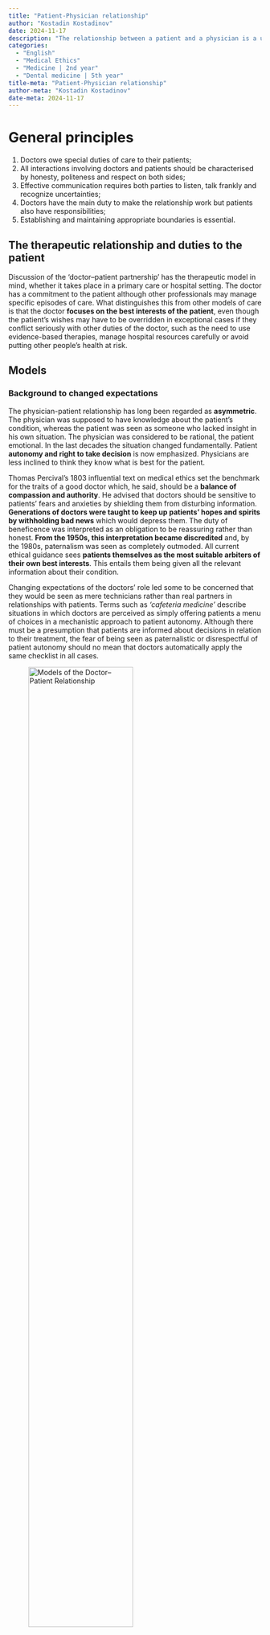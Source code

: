 ```yaml
---
title: "Patient-Physician relationship"
author: "Kostadin Kostadinov"
date: 2024-11-17
description: "The relationship between a patient and a physician is a unique one, as it involves the sharing of personal information and the discussion of sensitive topics. This material explores the importance of the patient-physician relationship and provides tips on how to build and maintain a strong relationship with your patients."
categories: 
  - "English"
  - "Medical Ethics"
  - "Medicine | 2nd year"
  - "Dental medicine | 5th year"
title-meta: "Patient-Physician relationship"
author-meta: "Kostadin Kostadinov"
date-meta: 2024-11-17
---
```


# General principles

1. Doctors owe special duties of care to their patients;
2. All interactions involving doctors and patients should be characterised by honesty, politeness and respect on both sides;
3. Effective communication requires both parties to listen, talk frankly and recognize uncertainties;
4. Doctors have the main duty to make the relationship work but patients also have responsibilities;
5. Establishing and maintaining appropriate boundaries is essential.

## The therapeutic relationship and duties to the patient

Discussion of the ‘doctor–patient partnership’ has the therapeutic model in mind, whether it takes place in a primary care or hospital setting. The doctor has a commitment to the patient although other professionals may manage specific episodes of care. What distinguishes this from other models of care is that the doctor **focuses on the best interests of the patient**, even though the patient’s wishes may have to be overridden in exceptional cases if they conflict seriously with other duties of the doctor, such as the need to use evidence-based therapies, manage hospital resources carefully or avoid putting other people’s health at risk.

## Models 

### Background to changed expectations

The physician-patient relationship has long been regarded as **asymmetric**. The physician was supposed to have knowledge about the patient's condition, whereas the patient was seen as someone who lacked insight in his own situation. The physician was considered to be rational, the patient emotional. In the last decades the situation changed fundamentally. Patient **autonomy and right to take decision** is now emphasized. Physicians are less inclined to think they know what is best for the patient.

Thomas Percival’s 1803 influential text on medical ethics set the benchmark for the traits of a good doctor which, he said, should be a **balance of compassion and authority**. He advised that doctors should be sensitive to patients’ fears and anxieties by shielding them from disturbing information. **Generations of doctors were taught to keep up patients’ hopes and spirits by withholding bad news** which would depress them. The duty of beneficence was interpreted as an obligation to be reassuring rather than honest. **From the 1950s, this interpretation became discredited** and, by the 1980s, paternalism was seen as completely outmoded. All current ethical guidance sees **patients themselves as the most suitable arbiters of their own best interests**. This entails them being given all the relevant information about their condition.

Changing expectations of the doctors’ role led some to be concerned that they would be seen as mere technicians rather than real partners in relationships with patients. Terms such as *‘cafeteria medicine’* describe situations in which doctors are perceived as simply offering patients a menu of choices in a mechanistic approach to patient autonomy. Although there must be a presumption that patients are informed about decisions in relation to their treatment, the fear of being seen as paternalistic or disrespectful of patient autonomy should no mean that doctors automatically apply the same checklist in all cases. 

![Models of the Doctor–Patient Relationship](images/04-models.png){width=70%}

### Paternalism

The concept of paternalism originated in the 1880s, with its fundamental idea being the "principle and practice of paternal administration, government by a father." Drawing an analogy with a father, paternalism assumes two aspects of the paternal role: the father acting benevolently in line with his understanding of his children's interests and making decisions about their well-being instead of letting them decide. In healthcare relationships, this analogy extends further, asserting that professionals, with their superior training and knowledge, hold an authoritative position to determine the patient's best interests. Hence, the central principle in this model is **beneficence**.

Paternalism always entails some form of **interference or refusal** to comply with an individual's preferences regarding their well-being. Paternalistic actions often **involve force, coercion, deception, lying, manipulation of information, or withholding information**. Various forms of paternalism exist:

1. Strong paternalism implies that the patient is **competent to give consent, but the doctor does not afford them the opportunity, withholding sufficient information**.
2. Weak paternalism indicates that the patient **is unable to comprehend** the provided information due to factors like youth, mental illness, or incapacity.

Contemporary ethics generally rejects strong paternalism, except in rare instances like **mandatory treatment for certain infectious diseases with quarantine measures or obligatory tests in specific professions**. Antipaternalists argue that strong paternalistic intervention cannot be justified as it violates individual rights and excessively restricts free choice. On the other hand, weak paternalism finds justification in **emergency situations or when the patient cannot make decisions due to pain, stress, unconsciousness, or shock**. It is deemed acceptable for young children, very old patients, and mentally ill patients, especially in emergency situations where there's no time for surrogate decision-making. In these cases, the prevention of harm or the provision of benefits usually outweighs the loss of independence, given the person's limited ability to make autonomous choices.

There are also distinctions between **active** and **passive** paternalism. 

1. Active paternalism occurs when a patient prefers **non-intervention**
2. Passive paternalism involves a **professional's refusal to carry out a patient's positive preferences** for paternalistic reasons. 

Passive paternalism is generally more justifiable than active paternalism, as physicians are not morally obligated to satisfy a patient's desires if they conflict with accepted medical standards or the physician's conscience.

### Informative model

The model is sometimes referred to as the scientific engineering or consumer model. In this approach, the goal of the interaction between the physician and patient is **for the physician to furnish the patient with all pertinent information**. The patient, in turn, selects the **medical interventions they desire, which is carried out the by the doctor**. In this context, the physician educates the patient about their disease state, potential diagnostic and therapeutic options, the risks and benefits associated with these interventions, and any uncertainties in knowledge. 

The informative model presupposes a **distinct separation between facts and values**. The patient's values are assumed to be well-defined and known; what the patient lacks is factual information. The physician's duty is to provide all available facts, with the patient's values determining the course of treatment. **There is no room for the physician's values**, or judgment. In the informative model, the physician functions as a **conveyor of technical expertise**, offering the patient the means to exert control. The concept of patient autonomy in this model **revolves around the patient's control over medical decision-making**.

In its most extremes form of this model, physicians are viewed as the services or commodities they provide—essentially, mere products. Consequently, the doctor-patient relationship in this model is highly asymmetrical, differing significantly from the partnership model and, in some aspects, can be seen as the complete opposite of the paternalist model. Analee and Thomas Beisecker succinctly encapsulate the consumer metaphor in the doctor-patient relationship with the following points: *"Consumerism focuses on rights; consumerism assumes the doctor is self-centered; consumerism replaces trust with accountability; consumerism presumes that the patient’s health care values dominate; consumerism may require third-party supervision."* **The underlying assumption of the consumer model is that the interests of the physician and the patient diverge, and the sole person genuinely concerned about the patient's health is the patient**. Crucially, in this context, the specific distribution of power lies in the hands of the patient: "In a consumerist relationship, the seller has no particular authority; power rests in the buyer who can make the decisions to buy or not to buy as he or she sees fit."

### Interpretive model

This model closely follows the informative model but provides a **greater role for the doctor** to assist the patient in understanding her values and interests, and the possible impact of different interventions in these terms. **The doctor acts as an advisor to help the patient “elucidate and make coherent”** their values but does not pass judgement on these values or attempt to prioritize them on behalf of the patient. The ultimate choice of intervention **still rests with the patient in the interpretive model**, but the doctor plays a more active role in shaping this choice. Similar to the informative physician, the interpretive physician **imparts information about the nature of the condition and the potential risks and benefits of interventions**. However, the interpretive physician goes beyond this by helping the patient articulate and comprehend their values, aiding in determining which medical interventions best reflect those values. 

In the interpretive model, the patient's values are not necessarily **fixed and may not be fully understood by the patient**. They might be unclear, in flux, or conflicting in specific situations. In extreme cases, the physician may view the patient's life as a narrative whole, specifying the patient's values and their priority, and then identifying tests and treatments that align with these values. Importantly, the physician **does not dictate to the patient**. 


### Deliberative model

In the deliberative model, the goal of the physician-patient interaction is to assist the patient in determining and selecting the most appropriate health-related values that can be actualized in the clinical context. The physician accomplishes this by providing information about the patient's clinical situation and helping to clarify the types of values inherent in the available options. **The physician's objectives extend to suggesting why certain health-related values are more commendable and should be pursued**. 

This model closely follows the interpretive model but gives the doctor a greater role in judging and prioritizing patient values.** It is the doctor’s role to **“elucidate the types of values embodied in the available options, suggesting why certain health-related values are more worthy and should be aspired to.”**. **The aim of the deliberation is moral persuasion**, but **not coercion**, with the patient ultimately deciding on the appropriate validity and priority of these values in their life. Whereas the doctor is an advisor or counsellor in the interpretive model, in the deliberative model they serve as **“a teacher or friend, engaging the patient in dialogue on what course of action would be best.”** The doctor indicates both what the patient could do and, in the context of their understanding of the patient’s life and values, what he thinks the patient should do in terms of choice of intervention. **The final decision still remains with the patient but is subject to greater persuasion and normative argumentation on the part of the doctor**. This model conceives of patient autonomy as a tool for moral self-development; *“the patient is empowered not simply to follow unexamined preferences or examined values, but to consider, through dialogue, alternative health-related values, their worthiness, and their implications for treatment.”*

## Truth telling by doctors

It is never easy to deliver or receive bad news, particularly when no cure is available and there is little that the patient or health team can do to alter the situation. The doctor’s role is to ensure that decision making is returned as much as possible to the patient, rather than pre-empting the choice. Although in the past, doctors often fudged the issue because they feared that the truth might result in lost hopes, sadness, suffering and grief, patients now expect honest answers and support for the anxieties that may flow from them. They should be supported in dealing with the additional anxiety sometimes created by greater knowledge. They have their own goals and need as accurate information as possible about what is achievable. The clinical limitations need to be discussed but doctors also need to be open about any other factors that are likely to affect treatment decisions or their timing. 

### Breaking Bad News

#### What Is Bad News?

One defines bad news as **"any news that drastically and negatively alters the patient's view of her or his future"**. Bad news is stereotypically associated with a terminal diagnosis, but family physicians encounter many situations that involve imparting bad news; for example, a pregnant woman's ultrasound verifies a fetal demise, a middle-aged woman's magnetic resonance imaging scan confirms the clinical suspicion of multiple sclerosis, or an adolescent's polydipsia and weight loss prove to be the onset of diabetes.

#### Why Is Breaking Bad News So Difficult?

There are many reasons why physicians have difficulty breaking bad news. A common concern is **how the news will affect the patient**, and this is often used to justify withholding bad news. Hippocrates advised *“concealing most things from the patient while you are attending to him. Give necessary orders with cheerfulness and serenity…revealing nothing of the patient's future or present condition. For many patients…have taken a turn for the worse…by forecast of what is to come.”*

#### How Should Bad News Be Delivered?

##### Rabow and McPhee **ABCDE** model

1. A *Advance preparation*

- Familiarize yourself with the relevant **clinical information**. Ideally, have the patient's chart or pertinent laboratory data on hand during the conversation. 
- Be prepared to provide at least **basic information about prognosis and treatment options**. 
- Arrange for adequate **time in a private**, comfortable location. Instruct office or hospital staff that there should be no interruptions. Turn your pager to silent mode or leave it with a colleague. 
- Mentally **rehearse how you will deliver the news**. You may wish to practice out loud, as you would prepare for public speaking. **Script specific words and phrases to use or avoid**. 
- If you have limited experience delivering bad news, consider observing a more experienced colleague or role play a variety of scenarios with colleagues before actually being faced with the situation. Prepare emotionally.

2. B *Build a therapeutic environment/relationship*

- Determine the **patient's preferences** for what and how much **they want to know**. 
- When possible, **have family members** or other supportive persons present. This should be at the patient's discretion. If bad news is anticipated, ask in advance **who they would like present and how they would like the others to be involved**. 
- Introduce yourself to everyone present and ask for names and relationships to the patient. **Foreshadow the bad news**, “I'm sorry, but I have bad news.” 
- Use **touch where appropriate**. Some patients or family members will prefer not to be touched. Be sensitive to cultural differences and personal preference. 
- Avoid inappropriate humor or flippant comments; depending on your relationship with the patient, some discreet humor may be appropriate. Assure the patient you will be available. 
- **Schedule follow-up meetings** and make appropriate arrangements with your office. Advise appropriate staff and colleagues of the situation.

3. C *Communicate well*

- Ask what the patient or family already knows and understands. One source advises, *“Before you tell, ask…*. Find out the patient's expectations before you give the information.” Speak frankly **but compassionately**. 
- **Avoid euphemisms and medical jargon**. Use the words cancer or death. 
- Allow silence and tears, and avoid the urge to talk to overcome your own discomfort. Proceed at the patient's pace. Have the patient tell you his or her understanding of what you have said. Encourage questions. 
- At subsequent visits, ask the patient if he or she understands, and use **repetition and corrections** as needed. Be aware that the patient will not retain much of what is said after the initial bad news. 
- Write things down, use sketches or diagrams, and repeat key information. **At the conclusion of each visit, summarize and make follow-up plans.**

4. D *Deal with the patient and family reactions*

- Assess and respond to emotional reactions. 
- **Be aware of cognitive coping strategies** (e.g., denial, blame, intellectualization, disbelief, acceptance). 
- Be attuned to **body language**. 
- With subsequent visits, monitor the patient's **emotional status**, assessing for despondency or suicidal ideations. 
- Be empathetic; it is appropriate to say *“I'm sorry” or “I don't know.”* Crying may be appropriate, but be **reflective**—are your tears from empathy with your patient or are they a reflection of your own personal issues? 
- Do not argue with or criticize colleagues; avoid defensiveness regarding your, or a colleague's, medical care.

5. E *Encourage and validate emotions*

- Offer **realistic hope**. Even if a cure is not realistic, offer hope and encouragement about what options are available. Discuss treatment options at the outset, and arrange follow-up meetings for decision making. 
- Explore what the news means to the patient. Inquire about the patient's **emotional and spiritual needs** and what support systems they have in place. 
- Offer referrals as needed. Use interdisciplinary services to enhance patient care (e.g., hospice), but **avoid using these as a means of disengaging from the relationship**. 
- Attend to your own needs during and following the delivery of bad news. Issues of counter-transference may arise, triggering poorly understood but powerful feelings. A formal or informal debriefing session with involved house staff, office or hospital personnel may be appropriate to review the medical management and their feelings.

##### The **SPIKES** Protocol

The acronym SPIKES, stands for Setting up, Perception, Invitation, Knowledge, Emotions with Empathy, and Strategy or Summary. This approach was designed by Walter Baile and colleagues at the University of Texas MD Anderson Cancer Center in Houston TX, and is designed to help healthcare professionals to accomplish the following while breaking bad news:

1. *Setting Up*

The first step of the SPIKES protocol is setting up the interview. Setting the stage for optimal communication by **preparing what to say prior to the conversation** is essential to successful communication. In this steps setting the room environment where the discussion will take place also is important. 

2. *Perception*

The patient’s perception of the news to be shared will determine how the news is conveyed to the patient. Empathic communication skills will help **the doctor explore the patient and family’s perception of illness or events to date in a disease trajectory**. The patient’s response to the doctor’s questioning will help guide the manner and detail by which the details will be conveyed. Additionally, the physician can interpret if the patient is engaging in any variation of illness denial such as wishful thinking, omission of the essential but unfavorable medical details of the illness, or unrealistic expectations of treatment.

3. *Invitation*

The permission to have information shared is granted by the patient or family. Once an inquiry has been made as to the extent of understanding and the context in which the information fits, **the doctor can then ask for permission to share the current news**. Using what the patient has shared about their understanding of the illness and the context in which testing has been done, the doctor then asks permission to share the current information.

4. *Knowledge*

To “Fire a Warning Shot” and warn the patient and family that the incoming news is not good. Beginning a discussion with phrases such as: *“Unfortunately I have some bad news to tell you,”* or *“I am sorry to tell you,”* or *“Things are not going in the direction we had hoped”* allows the patient and family to emotionally brace themselves for the information to follow. **These statements of warning also establish the doctor as a patient advocate.**

The sharing of bad news must be presented **based on the assessed level of patient’s understanding**, compliance, and wishes for disclosure. Instead of using technical language, showing patients concrete examples of trends in lab work or radiology can make an abstract concept clearer. The actual sharing of the bad news should be done slowly so that the patient and family understand. Choosing words carefully is particularly important if the news indicates a very poor prognosis. In situations involving cancer, patients report that the most **important component of the process of breaking bad news is the content itself**, specifically the expertise and the specific detail that is provided during the conversation. This demands that the doctor be well prepared for the informational needs of the patient and family.

5. *Empathy*

Patients will have a wide range of emotional reactions as they respond to the bad news delivered to them. The **emotional response may range from silence to dramatic crying and sobbing**. This creates a potentially awkward situation for the doctor, but this sense of awkwardness can be diminished through engaging in empathetic communication. Although the entire conversation and time spent interacting with the patient involves empathetic communication, an appropriate and kind response to the emotion demonstrated when the patient hears bad news is critically important. The doctor should show an understanding of the patient’s emotion and demonstrate empathy and respect in the face of a difficult situation.

6. *Strategizing for the future*

The last step in the SPIKES Protocol, will be to establish that patients have a clear plan for the future. Preparatory information is important in order to decrease distress, regardless of illness stage. One of the best ways to prepare a patient for participation in treatment decisions is to ensure that he or she understands the information that has been provided. Before discussing a treatment plan, it is important to ask your patient if they are ready for such a discussion. Frequent clarification during the discussion of the treatment plan will help the doctor establish the patient’s understanding and likelihood of following through with the plan.

## Gifts from patients

Small gifts from patients of nominal or modest value are acceptable on the part of the physician. This is provided that there is no expectation of a different form of therapy or a higher level of care based on the gift. You can accept a cake at Christmas, a balloon on your birthday, or other tokens of esteem, but not if the patient expects an extra, or different prescription for something, in exchange for the gift. The rules on gifts from patients are far less rigorous, precise, or clear than the rules on gifts from the pharmaceutical industry. There is an automatic presumption that gifts from industry always carry an influence toward a product, service, or prescribing practice. Gifts from industry are viewed differently because there can be no other intention behind them except to buy influence and alter behavior. There is no such automatic presumption on the part of gifts received from patients.

## Sexual relationships with patients

Sexual contact between a physician and a patient is always inappropriate. It is unclear if there can ever be a completely acceptable, ethical way to alter the physician/patient relationship so that sexual contact is acceptable. At the very least, the physician and patient must mutually agree to end the formal professional relationship of a doctor and a patient. It is not clear how much time must elapse between the ending of the professional doctor/ patient relationship and the beginning of a personal relationship. The recommendation for psychiatrists is somewhat unique. The American Psychiatric Association guidelines specifically state that there can never be a sexual or personally intimate private relationship between doctor and patient even after the professional relationship has ended. In other words, a psychiatrist should not have sexual contact even with former patients. These guidelines apply no matter who initiates the relationship. In other words, it is not more acceptable for a doctor and patient to have sexual relations if the patient initiates the sexual relationship rather than the physician. These guidelines also take no account of gender or sexual orientation. It is always ethically unacceptable to have a sexual relationship between a psychiatrist and either a current or a former patient. It is ethically unacceptable for a physician of any kind to have a sexual relationship with a current patient.

# Clinical cases


## Case 1

You are a resident in the emergency department. An irate parent comes to you furious because the social worker has been asking him about striking his child. The child is a 5-year-old boy who has been in the emergency department four times this year with several episodes of trauma that did not seem related. Today, the child is brought in with a child complaint of slipping into a hot bathtub with a bum wound on his legs. The parent threatens to sue you and says How dare you think that about me? I love my son!

## Case 2

You are working at the desk in your hospital when another employee of the hospital asks for information about a patient who was admitted last night with a pulmonary embolus secondary to cancer. You know the details of the case. The person requesting the information states that he is a close friend and co-worker of your patient. He shows you proper identification proving he really is a co-worker of your patient who also works in the hospital. 

## Case 3

You are a psychiatrist in session with a patient who tells you he thinks his boss at work is persecuting him. The patient has had mild schizophrenia. The patient asks you if you can keep a secret and then tells you that he is planning to kill his boss “when the time is right.” You say, “Of course, everything you tell me during the session will always be confidential” 

## Case 4

A 38-year-old bus driver is seen in clinic for fever, cough, and sputum with an apical infiltrate as well as sputum positive for acid-fast bacilli. The patient is unwilling to take tuberculosis (TB) medications consistently and his sputum remains positive for TB. Directly observed therapy while in his home has failed. You continue to cajole, discuss, encourage, threaten, educate, advise, and beg him to take the medications but he refuses. 

## Case 5

42-yars-old man with leukemia repeatedly refuses chemotherapy. He loses consciousness and his mother begs you to give the chemotherapy. What should you tell her?

## Case 6

A surgeon is consulted to place a central line. He is very rude and arrogant and speaks harshly to the patient. The patient signs consent after being informed of the complications and alternatives in management. A pneumothorax occurs and the patient is infuriated that this “high-handed bastard” hurt him. He files suit against the surgeon for malpractice. What will be the most likely out- come of the suit?

## Case 7

A patient with diabetes has osteomyelitis on an X ray of his foot. The physician does not perform a bone biopsy and gives the patient oral cefadroxyl for six weeks. After therapy is over, the osteomyelitis has completely resolved. The patient sees some literature on the Internet several months later conclusively showing that a bone biopsy is an indispensable part of osteomyelitis care to determine an organism and its sensitivities. In addition, he sees that intravenous therapy is the standard of care. He files suit against the physician. What will be the most likely outcome?

## Case 8

A patient with diabetes lives in a small town with only one endocrinologist. The endocrinologist has a full practice and is not accepting new patients. The patient has very bad diabetes and has a very complex regimen that her family practitioner insists is beyond the scope of his understanding. The patient shows up in the office and insists to the office manager that she be accepted. What should be done?

## Case 9

James is an young doctor, 3 months into his job. He has just finished a 12-hour on-call night shift when he decides to go to his local supermarket to pick up some groceries on his way home. Whilst there, he hears someone shout for help. He rushes over to find a body lying on the floor. It appears that the person has fainted and hit their head on the floor, causing a significant head wound. James introduces himself as a doctor and applies pressure to the site of bleeding to stem blood flow, having checked that the patient was breathing. He asks for an ambulance to be called. James continues to monitor the patient’s breathing whilst applying pressure to the head wound. After a short while, an ambulance arrives and the paramedics take over. The supermarket manager takes down James’ details and asks for a description of what happened. The next day, James arrives at work and recounts the story to a colleague. His colleague expressed his concern at James’ actions, saying that he could get sued. Several days later, two letters arrive for James in the post. He becomes slightly anxious after hearing what his colleague had said about legal action. He opens the letters; one is from the supermarket manager and the other is from the patient. They both expressed their gratitude for his actions. 

Questions

• What is a Good Samaritan act?
• Is there a legal duty to perform a Good Samaritan act?
• What standard of care would the doctor be held to in a court of law?
• Is there an ethical and professional duty to act as a Good Samaritan?

## Case 10

It is Friday night and you have almost finished admitting your patient. You are just waiting for his blood test results. The locum doctor taking over your shift is running late, and you are getting a bit stressed as you have a train to catch back to London so that you can make it home in time for your cousin’s birthday party. Just as you are about to leave your bleep goes off. A nurse informs you that one of your patients, Eric, is having some chest pain. He was admitted 2 days ago with pneumonia and you suspect that the pain is related to the infection. You ask the nurse to do a set of observations and an electrocardiogram (ECG) and say you will ask the doctor taking over to assess him. You then receive an incoming call. It is your cousin, who is very drunk and urging you to hurry up as you are missing out on all the fun. You tell her you are on your way. The locum arrives 20 minutes later and you rush off straight away. Later that night you remember that you completely forgot to hand over the patient who was having chest pain. You decide to ring the hospital and find that he is now a patient on the coronary care unit, having had a massive heart attack.

Questions

• Who has a duty of care to this patient?
• Did you, as the young doctor who received the call, have a duty of care to a patient you have
not seen since the onset of new symptoms?
• Should hospitals have systems in place to ensure that ill patients are handed over to
night staff?

## Case 11

Ben is a 48-year-old man with terminal metastatic melanoma. Originally diagnosed 3 years ago, the cancer has spread despite all treatments, including surgical resection, chemotherapy and radiotherapy. He is angry at having terminal cancer and has been verbally abusive to numerous staff members, face to face, on the telephone and via email, and including senior consultants, junior doctors, specialist cancer nurses and ward nurses. Ben has made several formal complaints against the hospital, in addition to his local District Nursing service and community palliative care team. He has, however, maintained strong and friendly relationships with a few oncology team members and his own GP. Ben has had his care transferred from another hospital and between oncologists at his current hospital due to recurrent breakdowns in relationships with his doctors and nurses due to his behaviour. Ben attends the emergency department at 2 a.m. with uncontrolled pain. The emergency department doctors have referred him to oncology as he is a cancer patient and have refused to see him. You are the junior oncology doctor working overnight in the hospital. After politely introducing yourself and appropriately commenting on the difficulties you are aware he is facing from his disease, Ben tells you aggressively to stop being condescending, swears at you and makes a derogatory comment about your physical appearance. He demands to see a senior oncology team member who he says knows his case and he has a good relationship with. You are the only oncology doctor available to see the patient for the next 7 hours when the shift changes.

Questions

• Does a doctor’s duty extend to treating patients who are aggressive and verbally
abusive?
• Does it make a difference if the behaviour is as a result of the patient reacting
badly to their condition or illness?
• What if there is no one else able to take over care?

## Case 12

Nora, a frail 82 year old lady with advanced lung cancer, is brought to A&E late at night by ambulance. Her husband, her main carer, was admitted yesterday with pneumonia. He mentioned to staff that his wife was at home alone and was concerned she might not be managing without him. After she failed to answer the staff’s phone calls, an ambulance was dispatched, and she was found in her chair, dehydrated and unable to mobilise. Since her husband’s admission she had been too weak and breathless to get up, and had been unable to get herself anything to eat or drink. Fortunately her test results are normal and the A&E doctor suggests she stays overnight so a carer can be arranged the following morning. The doctor explains to Nora they are concerned that if she goes home she may become dehydrated or have a fall. Nora is adamant she wants to go home, stating that she is fine, would rather sleep in her own bed, and will take a sandwich from A&E for supper. She starts getting up and making her way towards the door. She has no history of mental health problems.

Questions

• How should doctors approach patients who make decisions they consider unwise?
• What issues arise from the complex interplay between health and social care,
particularly during out of hours?

## Case 13

An 18-month-old girl, Lilly, presents to A&E with vomiting. She is well known to the paediatric department for vomiting and poor feeding. She was born at 29 weeks’ gestation and was very ill as a neonate. She spent the next 4 months in hospital with various infections and difficulty tolerating feeds. Since coming home, her mother struggled to feed Lilly and ensure she put on weight. Her mother coped as well as she could but had to give up her job as an office manager, as she felt no one else could spend the time Lilly needed to feed. Lilly’s mother also has to look after her 3-year-old son, who is healthy. Lilly has no defined diagnosis and this makes managing her condition difficult. Her mother has consulted a number of different hospitals in a desperate attempt to help her daughter. Each hospital performed the same tests and came to the same conclusion – that Lilly was malnourished but no firm diagnosis could be made. At presentation, Lilly looks thin and small. Her mother says Lilly has not been able to keep anything down for days because she has been coughing. You think she looks a little dehydrated but otherwise not too bad. Her chest is clear. You ask for a chest X-ray to rule out a chest infection. The radiologist later alerts you to the multiple rib fractures of differing ages. He also tells you the bones look osteopenic, consistent with chronic metabolic bone disease. You discuss the case with your consultant, who is not convinced of any child abuse. He asks you to focus on making the child better and ready for discharge.

Questions

• What are your legal obligations in this case?
• How would you proceed?
• Do you have any ethical obligations to Lilly’s mother?

## Case 14

Since you graduated from medical school you have been bombarded with people asking you about their possible medical problems. When you went home for a weekend to escape from the hospital, your brother-in-law asks you to give him some advice on his hayfever. You felt able to do this so you made some suggestions. Your aunt then asked you about her arthritis and whether you could prescribe her some extra pain relief. Later that day your grandparents come to visit. Your grandma confides in you that she is worried about the number of times your grandpa is getting up to go to the toilet in the night. She wants some reassurance that this is normal.

Questions

• What should a doctor do when a friend or relative asks for medical advice?
• Can a doctor write a prescription for a friend?